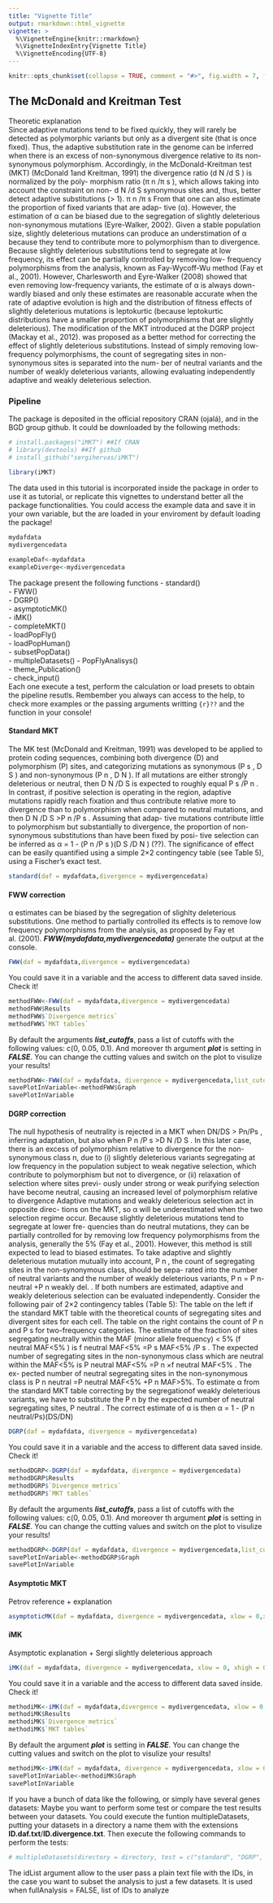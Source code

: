 ```yaml
---
title: "Vignette Title"
output: rmarkdown::html_vignette
vignette: >
  %\VignetteEngine{knitr::rmarkdown}
  %\VignetteIndexEntry{Vignette Title}
  %\VignetteEncoding{UTF-8}
---
```

```r
knitr::opts_chunk$set(collapse = TRUE, comment = "#>", fig.width = 7, fig.height = 7, fig.align = "center")
```

## The McDonald and Kreitman Test
Theoretic explanation  
Since adaptive mutations tend to be fixed quickly, they will rarely be detected as polymorphic variants but only as a divergent site (that is once fixed). Thus, the adaptive substitution rate in the genome can be inferred when there is an excess of non-synonymous divergence relative to its non-synonymous polymorphism. Accordingly, in the McDonald-Kreitman test (MKT) (McDonald 1and Kreitman, 1991) the divergence ratio (d N /d S ) is normalized by the poly- morphism ratio (π n /π s ), which allows taking into account the constraint on non- d N /d S synonymous sites and, thus, better detect adaptive substitutions (> 1). π n /π s From that one can also estimate the proportion of fixed variants that are adap- tive (α). However, the estimation of α can be biased due to the segregation of slightly deleterious non-synonymous mutations (Eyre-Walker, 2002). Given a stable population size, slightly deleterious mutations can produce an understimation of α because they tend to contribute more to polymorphism than to divergence. Because slightly deleterious substitutions tend to segregate at low frequency, its effect can be partially controlled by removing low- frequency polymorphisms from the analysis, known as Fay-Wycoff-Wu method (Fay et al., 2001). However, Charlesworth and Eyre-Walker (2008) showed that even removing low-frequency variants, the estimate of α is always down- wardly biased and only these estimates are reasonable accurate when the rate of adaptive evolution is high and the distribution of fitness effects of slightly deleterious mutations is leptokurtic (because leptokurtic distributions have a smaller proportion of polymorphisms that are slightly deleterious). The modification of the MKT introduced at the DGRP project (Mackay et al., 2012). was proposed as a better method for correcting the effect of slightly deleterious substitutions. Instead of simply removing low-frequency polymorphisms, the count of segregating sites in non-synonymous sites is separated into the num- ber of neutral variants and the number of weakly deleterious variants, allowing evaluating independently adaptive and weakly deleterious selection.

### Pipeline
The package is deposited in the official repository CRAN (ojalá), and in the BGD group github. It could be downloaded by the following methods:
```r
# install.packages("iMKT") ##If CRAN  
# library(devtools) ##If github
# install_github("sergihervas/iMKT")  
  
library(iMKT)
```
The data used in this tutorial is incorporated inside the package in order to use it as tutorial, or replicate this vignettes to understand better all the package functionalities. You could access the example data and save it in your own variable, but the are loaded in your enviroment by default loading the package!
```r
mydafdata
mydivergencedata

exampleDaf<-mydafdata
exampleDiverge<-mydivergencedata
```

The package present the following functions
- standard()  
- FWW()  
- DGRP()  
- asymptoticMK()  
- iMK()  
- completeMKT()  
- loadPopFly()  
- loadPopHuman()  
- subsetPopData()  
- multipleDatasets()
- PopFlyAnalisys()  
- theme_Publication()  
- check_input()  
Each one execute a test, perform the calculation or load presets to obtain the pipeline resutls. Rembember you always can access to the help, to check more examples or the passing arguments writting ```{r}??``` and the function in your console!

#### Standard MKT
The MK test (McDonald and Kreitman, 1991) was developed to be applied to protein coding sequences, combining both divergence (D) and polymorphism (P) sites, and categorizing mutations as synonymous (P s , D S ) and non-synonymous (P n , D N ). If all mutations are either strongly deleterious or neutral, then D N /D S is expected to roughly equal P s /P n . In contrast, if positive selection is operating in the region, adaptive mutations rapidly reach fixation and thus contribute relative more to divergence than to polymorphism when compared to neutral mutations, and then D N /D S >P n /P s . Assuming that adap- tive mutations contribute little to polymorphism but substantially to divergence, the proportion of non-synonymous substitutions than have been fixed by posi- tive selection can be inferred as α = 1 - (P n /P s )(D S /D N ) (??). The significance of effect can be easily quantified using a simple 2×2 contingency table (see Table 5), using a Fischer’s exact test.
```r
standard(daf = mydafdata,divergence = mydivergencedata)
```

#### FWW correction
α estimates can be biased by the segregation of slighlty deleterious substitutions. One method to partially controlled its effects is to remove low frequency polymorphisms from the analysis, as proposed by Fay et al. (2001).
***FWW(mydafdata,mydivergencedata)*** generate the output at the console. 
```r
FWW(daf = mydafdata,divergence = mydivergencedata)
```
You could save it in a variable and the access to different data saved inside. Check it!
```r
methodFWW<-FWW(daf = mydafdata,divergence = mydivergencedata)
methodFWW$Results
methodFWW$`Divergence metrics`
methodFWW$`MKT tables`

```
By default the arguments ***list_cutoffs***, pass a list of cutoffs with the following values: c(0, 0.05, 0.1). And moreover th argument  ***plot*** is setting in ***FALSE***. You can change the cutting values and switch on the plot to visulize your results!

```r
methodFWW<-FWW(daf = mydafdata, divergence = mydivergencedata,list_cutoff=c(0, 0.05, 0.1,0.15,0.2),plot=TRUE)
savePlotInVariable<-methodFWW$Graph
savePlotInVariable
```


#### DGRP correction
The null hypothesis of neutrality is rejected in a MKT when DN/DS > Pn/Ps , inferring adaptation, but also when P n /P s >D N /D S . In this later case, there is an excess of polymorphism relative to divergence for the non-synonymous class n, due to (i) slightly deleterious variants segregating at low frequency in the population subject to weak negative selection, which contribute to polymorphism but not to divergence, or (ii) relaxation of selection where sites previ- ously under strong or weak purifying selection have become neutral, causing an increased level of polymorphism relative to divergence Adaptive mutations and weakly deleterious selection act in opposite direc- tions on the MKT, so α will be underestimated when the two selection regime occur. Because slightly deleterious mutations tend to segregate at lower fre- quencies than do neutral mutations, they can be partially controlled for by removing low frequency polymorphisms from the analysis, generally the 5% (Fay et al., 2001). However, this method is still expected to lead to biased estimates. To take adaptive and slightly deleterious mutation mutually into account, P n , the count of segregating sites in the non-synonymous class, should be sepa- rated into the number of neutral variants and the number of weakly deleterious variants, P n = P n-neutral +P n weakly del. . If both numbers are estimated, adaptive and weakly deleterious selection can be evaluated independently. Consider the following pair of 2×2 contingency tables (Table 5): The table on the left if the standard MKT table with the theoretical counts of segregating sites and divergent sites for each cell. The table on the right contains the count of P n and P s for two-frequency categories. The estimate of the fraction of sites segregating neutrally within the MAF (minor allele frequency) < 5% (f neutral MAF<5% ) is f neutral MAF<5% =P s MAF<5% /P s . The expected number of segregating sites in the non-synonymous class which are neutral within the MAF<5% is P neutral MAF<5% =P n ×f neutral MAF<5% . The ex- pected number of neutral segregating sites in the non-synonymous class is P n neutral =P neutral MAF<5% +P n MAF>5%. To estimate α from the standard MKT table correcting by the segregationof weakly deleterious variants, we have to substitute the P n by the expected number of neutral segregating sites, P neutral . The correct estimate of α is then α = 1 - (P n neutral/Ps)(DS/DN)
```r
DGRP(daf = mydafdata, divergence = mydivergencedata)
```
You could save it in a variable and the access to different data saved inside. Check it!
```r
methodDGRP<-DGRP(daf = mydafdata, divergence = mydivergencedata)
methodDGRP$Results
methodDGRP$`Divergence metrics`
methodDGRP$`MKT tables`

```
By default the arguments ***list_cutoffs***, pass a list of cutoffs with the following values: c(0, 0.05, 0.1). And moreover th argument  ***plot*** is setting in ***FALSE***. You can change the cutting values and switch on the plot to visulize your results!

```r
methodDGRP<-DGRP(daf = mydafdata, divergence = mydivergencedata,list_cutoff=c(0, 0.05,0.2),plot=TRUE)
savePlotInVariable<-methodDGRP$Graph
savePlotInVariable
```

#### Asymptotic MKT
Petrov reference + explanation
```r
asymptoticMK(daf = mydafdata, divergence = mydivergencedata, xlow = 0,xhigh = 0.9)
```

#### iMK
Asymptotic explanation + Sergi slightly deleterious approach
```r
iMK(daf = mydafdata, divergence = mydivergencedata, xlow = 0, xhigh = 0.9)
```
You could save it in a variable and the access to different data saved inside. Check it!
```r
methodiMK<-iMK(daf = mydafdata,divergence = mydivergencedata, xlow = 0, xhigh = 0.9)
methodiMK$Results
methodiMK$`Divergence metrics`
methodiMK$`MKT tables`
```
By default the argument ***plot*** is setting in ***FALSE***. You can change the cutting values and switch on the plot to visulize your results!
```r
methodiMK<-iMK(daf = mydafdata, divergence = mydivergencedata, xlow = 0, xhigh = 0.9 ,plot=TRUE)
savePlotInVariable<-methodiMK$Graph
savePlotInVariable
```

If you have a bunch of data like the following, or simply have several genes datasets:
<!-- ![alt text](~/Pictures/test.png) -->
Maybe you want to perform some test or compare the test results between your datasets. You could execute the funtion multipleDatasets, putting your datasets in a directory a name them with the extensions **ID.daf.txt**/**ID.divergence.txt**. Then execute the following commands to perform the tests:
```r
# multipleDatasets(directory = directory, test = c("standard", "DGRP", "FWW","asymptotic", "iMK"), xlow = 0, xhigh = 1, fullAnalysis = TRUE/FALSE,idList = "NA")
```
The idList argument allow to the user pass a plain text file with the IDs, in the case you want to subset the analysis to just a few datasets. It is used when fullAnalysis = FALSE, list of IDs to analyze

